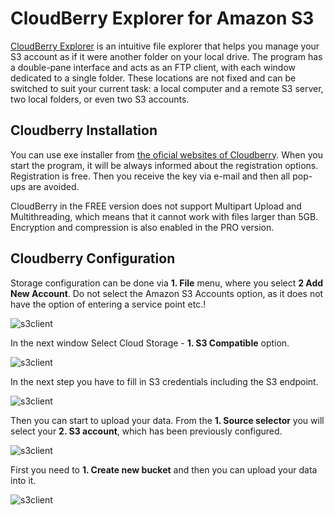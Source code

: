 
# CloudBerry Explorer for Amazon S3

[CloudBerry Explorer](https://cloudberry-explorer-for-amazon-s3.en.softonic.com/) is an intuitive file explorer that helps you manage your S3 account as if it were another folder on your local drive. The program has a double-pane interface and acts as an FTP client, with each window dedicated to a single folder. These locations are not fixed and can be switched to suit your current task: a local computer and a remote S3 server, two local folders, or even two S3 accounts. 

## Cloudberry Installation
You can use exe installer from [the oficial websites of Cloudberry](https://cloudberry-explorer-for-amazon-s3.en.softonic.com/). When you start the program, it will be always informed about the registration options. Registration is free. Then you receive the key via e-mail and then all pop-ups are avoided.

<Callout type="warning" emoji="⚠️">
CloudBerry in the FREE version does not support Multipart Upload and Multithreading, which means that it cannot work with files larger than 5GB. Encryption and compression is also enabled in the PRO version.
</Callout>

## Cloudberry Configuration
Storage configuration can be done via **1. File** menu, where you select **2 Add New Account**. Do not select the Amazon S3 Accounts option, as it does not have the option of entering a service point etc.!

![s3client](/img/data-care/cloudberry/cloudberry1.png)

In the next window Select Cloud Storage - **1. S3 Compatible** option.

![s3client](/img/data-care/cloudberry/cloudberry2.png) 

In the next step you have to fill in S3 credentials including the S3 endpoint.

![s3client](/img/data-care/cloudberry/cloudberry3.png)

Then you can start to upload your data. From the **1. Source selector** you will select your **2. S3 account**, which has been previously configured.

![s3client](/img/data-care/cloudberry/cloudberry4.png)

First you need to **1. Create new bucket** and then you can upload your data into it.

![s3client](/img/data-care/cloudberry/cloudberry5.png)

